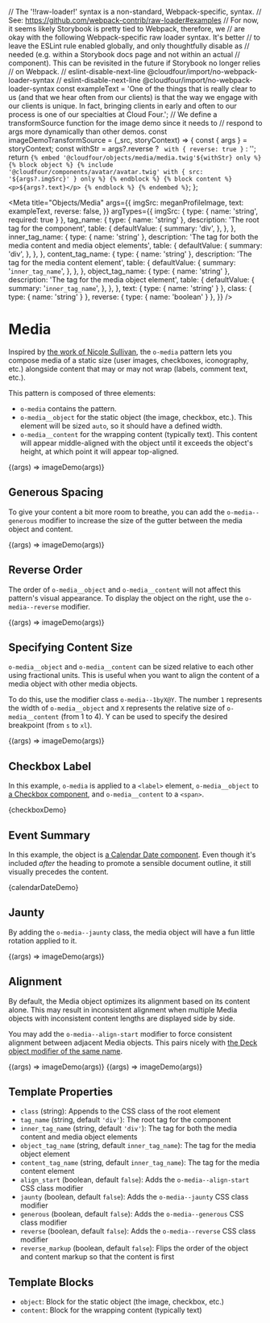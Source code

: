 // The '!!raw-loader!' syntax is a non-standard, Webpack-specific, syntax.
// See: https://github.com/webpack-contrib/raw-loader#examples
// For now, it seems likely Storybook is pretty tied to Webpack, therefore, we
// are okay with the following Webpack-specific raw loader syntax. It's better
// to leave the ESLint rule enabled globally, and only thoughtfully disable as
// needed (e.g. within a Storybook docs page and not within an actual
// component). This can be revisited in the future if Storybook no longer relies
// on Webpack.
// eslint-disable-next-line @cloudfour/import/no-webpack-loader-syntax
// eslint-disable-next-line @cloudfour/import/no-webpack-loader-syntax
const exampleText =
  'One of the things that is really clear to us (and that we hear often from our clients) is that the way we engage with our clients is unique. In fact, bringing clients in early and often to our process is one of our specialties at Cloud Four.';
// We define a transformSource function for the image demo since it needs to
// respond to args more dynamically than other demos.
const imageDemoTransformSource = (_src, storyContext) => {
  const { args } = storyContext;
  const withStr = args?.reverse
    ? ` with {
  reverse: true
}`
    : '';
  return `{% embed '@cloudfour/objects/media/media.twig'${withStr} only %}
  {% block object %}
    {% include '@cloudfour/components/avatar/avatar.twig' with {
      src: '${args?.imgSrc}'
    } only %}
  {% endblock %}
  {% block content %}
    <p>${args?.text}</p>
  {% endblock %}
{% endembed %}`;
};

<Meta
  title="Objects/Media"
  args={{
    imgSrc: meganProfileImage,
    text: exampleText,
    reverse: false,
  }}
  argTypes={{
    imgSrc: { type: { name: 'string', required: true } },
    tag_name: {
      type: { name: 'string' },
      description: 'The root tag for the component',
      table: {
        defaultValue: {
          summary: 'div',
        },
      },
    },
    inner_tag_name: {
      type: { name: 'string' },
      description:
        'The tag for both the media content and media object elements',
      table: {
        defaultValue: {
          summary: 'div',
        },
      },
    },
    content_tag_name: {
      type: { name: 'string' },
      description: 'The tag for the media content element',
      table: {
        defaultValue: {
          summary: '`inner_tag_name`',
        },
      },
    },
    object_tag_name: {
      type: { name: 'string' },
      description: 'The tag for the media object element',
      table: {
        defaultValue: {
          summary: '`inner_tag_name`',
        },
      },
    },
    text: { type: { name: 'string' } },
    class: { type: { name: 'string' } },
    reverse: { type: { name: 'boolean' } },
  }}
/>

# Media

Inspired by [the work of Nicole Sullivan](http://www.stubbornella.org/content/2010/06/25/the-media-object-saves-hundreds-of-lines-of-code/), the `o-media` pattern lets you compose media of a static size (user images, checkboxes, iconography, etc.) alongside content that may or may not wrap (labels, comment text, etc.).

This pattern is composed of three elements:

- `o-media` contains the pattern.
- `o-media__object` for the static object (the image, checkbox, etc.). This element will be sized `auto`, so it should have a defined width.
- `o-media__content` for the wrapping content (typically text). This content will appear middle-aligned with the object until it exceeds the object's height, at which point it will appear top-aligned.

<Canvas>
  <Story
    name="Image"
    parameters={{
      docs: {
        transformSource: imageDemoTransformSource,
      },
    }}
  >
    {(args) => imageDemo(args)}
  </Story>
</Canvas>

## Generous Spacing

To give your content a bit more room to breathe, you can add the `o-media--generous` modifier to increase the size of the gutter between the media object and content.

<Canvas>
  <Story
    name="Generous Spacing"
    args={{ generous: true }}
    parameters={{
      docs: {
        transformSource: imageDemoTransformSource,
      },
    }}
  >
    {(args) => imageDemo(args)}
  </Story>
</Canvas>

## Reverse Order

The order of `o-media__object` and `o-media__content` will not affect this pattern's visual appearance. To display the object on the right, use the `o-media--reverse` modifier.

<Canvas>
  <Story
    name="Image Reversed"
    args={{ reverse: true }}
    parameters={{
      docs: {
        transformSource: imageDemoTransformSource,
      },
    }}
  >
    {(args) => imageDemo(args)}
  </Story>
</Canvas>

## Specifying Content Size

`o-media__object` and `o-media__content` can be sized relative to each other using fractional units. This is useful when you want to align the content of a media object with other media objects.

To do this, use the modifier class `o-media--1byX@Y`. The number `1` represents the width of `o-media__object` and `X` represents the relative size of `o-media__content` (from 1 to 4). Y can be used to specify the desired breakpoint (from `s` to `xl`).

<Canvas>
  <Story
    name="Relative Size"
    args={{ class: 'o-media--1-by-3' }}
    parameters={{
      docs: {
        transformSource: imageDemoTransformSource,
      },
    }}
  >
    {(args) => imageDemo(args)}
  </Story>
</Canvas>

## Checkbox Label

In this example, `o-media` is applied to a `<label>` element, `o-media__object` to [a Checkbox component](/docs/components-checkbox--enabled), and `o-media__content` to a `<span>`.

<Canvas>
  <Story
    name="Checkbox Label"
    parameters={{ docs: { source: { code: checkboxDemoSource } } }}
  >
    {checkboxDemo}
  </Story>
</Canvas>

## Event Summary

In this example, the object is [a Calendar Date component](/docs/components-calendar-date--basic). Even though it's included _after_ the heading to promote a sensible document outline, it still visually precedes the content.

<Canvas>
  <Story
    name="Event Summary"
    parameters={{ docs: { source: { code: calendarDateDemoSource } } }}
  >
    {calendarDateDemo}
  </Story>
</Canvas>

## Jaunty

By adding the `o-media--jaunty` class, the media object will have a fun little rotation applied to it.

<Canvas>
  <Story
    name="Jaunty"
    args={{ jaunty: true }}
    parameters={{
      docs: {
        transformSource: imageDemoTransformSource,
      },
    }}
  >
    {(args) => imageDemo(args)}
  </Story>
</Canvas>

## Alignment

By default, the Media object optimizes its alignment based on its content alone.
This may result in inconsistent alignment when multiple Media objects with
inconsistent content lengths are displayed side by side.

You may add the `o-media--align-start` modifier to force consistent alignment
between adjacent Media objects. This pairs nicely with [the Deck object modifier
of the same name](/docs/objects-deck--block-alignment).

<Canvas>
  <Story
    name="Align Default"
    args={{
      text: 'Default alignment',
    }}
    parameters={{
      docs: {
        transformSource: imageDemoTransformSource,
      },
    }}
  >
    {(args) => imageDemo(args)}
  </Story>
  <Story
    name="Align Start"
    args={{
      align_start: true,
      text: 'Align start alignment',
    }}
    parameters={{
      docs: {
        transformSource: imageDemoTransformSource,
      },
    }}
  >
    {(args) => imageDemo(args)}
  </Story>
</Canvas>

## Template Properties

- `class` (string): Appends to the CSS class of the root element
- `tag_name` (string, default `'div'`): The root tag for the component
- `inner_tag_name` (string, default `'div'`): The tag for both the media content and media object elements
- `object_tag_name` (string, default `inner_tag_name`): The tag for the media object element
- `content_tag_name` (string, default `inner_tag_name`): The tag for the media content element
- `align_start` (boolean, default `false`): Adds the `o-media--align-start` CSS class modifier
- `jaunty` (boolean, default `false`): Adds the `o-media--jaunty` CSS class modifier
- `generous` (boolean, default `false`): Adds the `o-media--generous` CSS class modifier
- `reverse` (boolean, default `false`): Adds the `o-media--reverse` CSS class modifier
- `reverse_markup` (boolean, default `false`): Flips the order of the object and content markup so that the content is first

## Template Blocks

- `object`: Block for the static object (the image, checkbox, etc.)
- `content`: Block for the wrapping content (typically text)
